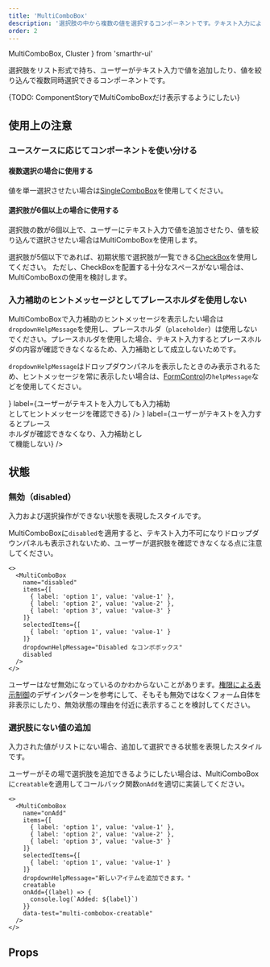 ```yaml
---
title: 'MultiComboBox'
description: '選択肢の中から複数の値を選択するコンポーネントです。テキスト入力によって選択肢を絞り込んだり、選択肢に新たな値を追加できます。'
order: 2
---
```

  MultiComboBox,
  Cluster
} from 'smarthr-ui'

選択肢をリスト形式で持ち、ユーザーがテキスト入力で値を追加したり、値を絞り込んで複数同時選択できるコンポーネントです。

{TODO: ComponentStoryでMultiComboBoxだけ表示するようにしたい}

<ComponentStory name="ComboBox" />

## 使用上の注意

### ユースケースに応じてコンポーネントを使い分ける

#### 複数選択の場合に使用する

値を単一選択させたい場合は[SingleComboBox](/products/components/combo-box/single-combo-box/)を使用してください。

#### 選択肢が6個以上の場合に使用する

選択肢の数が6個以上で、ユーザーにテキスト入力で値を追加させたり、値を絞り込んで選択させたい場合はMultiComboBoxを使用します。

選択肢が5個以下であれば、初期状態で選択肢が一覧できる[CheckBox](/products/components/check-box/)を使用してください。
ただし、CheckBoxを配置する十分なスペースがない場合は、MultiComboBoxの使用を検討します。

### 入力補助のヒントメッセージとしてプレースホルダを使用しない

MultiComboBoxで入力補助のヒントメッセージを表示したい場合は`dropdownHelpMessage`を使用し、プレースホルダ（`placeholder`）は使用しないでください。プレースホルダを使用した場合、テキスト入力するとプレースホルダの内容が確認できなくなるため、入力補助として成立しないためです。

`dropdownHelpMessage`はドロップダウンパネルを表示したときのみ表示されるため、ヒントメッセージを常に表示したい場合は、[FormControl](/products/components/form-control/)の`helpMessage`などを使用してください。

<Cluster gap={1}>
  <DoAndDont
    type="do"
    img={<StaticImage src={multiComboBoxDo} alt="Do" width="346" />}
    label={<Text>ユーザーがテキストを入力しても入力補助<br/>としてヒントメッセージを確認できる</Text>}
  />
  <DoAndDont
    type="dont"
    img={<StaticImage src={multiComboBoxDont} alt="Dont" width="346" />}
    label={<Text>ユーザーがテキストを入力するとプレース<br/>ホルダが確認できなくなり、入力補助とし<br/>て機能しない</Text>}
  />
</Cluster>

## 状態

### 無効（disabled）

入力および選択操作ができない状態を表現したスタイルです。

MultiComboBoxに`disabled`を適用すると、テキスト入力不可になりドロップダウンパネルも表示されないため、ユーザーが選択肢を確認できなくなる点に注意してください。

```tsx editable codeBlock noIframe
<>
  <MultiComboBox
    name="disabled"
    items={[
      { label: 'option 1', value: 'value-1' },
      { label: 'option 2', value: 'value-2' },
      { label: 'option 3', value: 'value-3' }
    ]}
    selectedItems={[
      { label: 'option 1', value: 'value-1' }
    ]}
    dropdownHelpMessage="Disabled なコンボボックス"
    disabled
  />
</>
```

ユーザーはなぜ無効になっているのかわからないことがあります。[権限による表示制御](/products/design-patterns/access-control-pattern/)のデザインパターンを参考にして、そもそも無効ではなくフォーム自体を非表示にしたり、無効状態の理由を付近に表示することを検討してください。

### 選択肢にない値の追加

入力された値がリストにない場合、追加して選択できる状態を表現したスタイルです。

ユーザーがその場で選択肢を追加できるようにしたい場合は、MultiComboBoxに`creatable`を適用してコールバック関数`onAdd`を適切に実装してください。

```tsx editable codeBlock noIframe
<>
  <MultiComboBox
    name="onAdd"
    items={[
      { label: 'option 1', value: 'value-1' },
      { label: 'option 2', value: 'value-2' },
      { label: 'option 3', value: 'value-3' }
    ]}
    selectedItems={[
      { label: 'option 1', value: 'value-1' }
    ]}
    dropdownHelpMessage="新しいアイテムを追加できます。"
    creatable
    onAdd={(label) => {
      console.log(`Added: ${label}`)
    }}
    data-test="multi-combobox-creatable"
  />
</>
```

## Props

<ComponentPropsTable name="MultiComboBox" showTitle />


